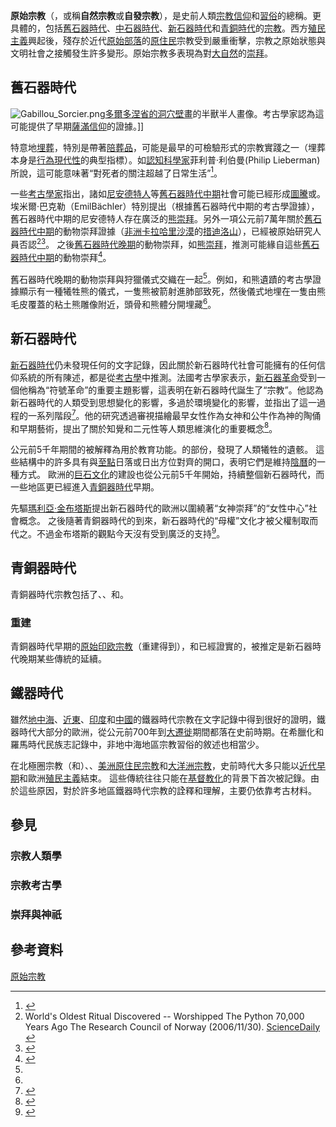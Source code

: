 '''原始宗教'''（{{lang-en|Prehistoric religion}}，或稱'''自然宗教'''或'''自發宗教'''），是史前人類[[宗教信仰|宗教信仰]]和[[習俗|習俗]]的總稱。更具體的，包括[[舊石器時代|舊石器時代]]、[[中石器時代|中石器時代]]、[[新石器時代|新石器時代]]和[[青銅時代|青銅時代]]的[[宗教|宗教]]。西方[[殖民主義|殖民主義]]興起後，殘存於近代[[原始部落|原始部落]]的[[原住民|原住民]]宗教受到嚴重衝擊，宗教之原始狀態與文明社會之接觸發生許多變形。原始宗教多表現為對[[大自然|大自然]]的[[崇拜|崇拜]]。

==舊石器時代==
[[File:Gabillou_Sorcier.png|thumb]][[拉斯科洞窟壁畫|多爾多涅省的洞穴壁畫]]的半獸半人畫像。考古學家認為這可能提供了早期[[薩滿|薩滿信仰]]的證據。]]

特意地[[土葬|埋葬]]，特別是帶著[[陪葬品|陪葬品]]，可能是最早的可檢驗形式的宗教實踐之一（埋葬本身是[[行為現代性|行為現代性]]的典型指標）。如[[認知科學|認知科學家]]菲利普·利伯曼(Philip Lieberman)所說，這可能意味著“對死者的關注超越了日常生活”<ref name="lieberman">{{cite book| url= https://books.google.com/books?id=3tS2MULo5rYC&pg=PA162| title= Uniquely Human| isbn= 0-674-92183-6| year= 1991| authorlink= Philip Lieberman| access-date= 2017-07-05| archive-date= 2016-05-02| archive-url= https://web.archive.org/web/20160502154700/https://books.google.com/books?id=3tS2MULo5rYC&pg=PA162| dead-url= no}}</ref>。

一些[[考古學|考古學家]]指出，諸如[[尼安德特人|尼安德特人]]等[[舊石器時代中期|舊石器時代中期]]社會可能已經形成[[圖騰崇拜|圖騰]]或{{link-en|動物崇拜|Animal worship}}。埃米爾·巴克勒（EmilBächler）特別提出（根據舊石器時代中期的考古學證據），舊石器時代中期的尼安德特人存在廣泛的[[熊崇拜|熊崇拜]]{{sfn|Wunn|2000|pp=434-435}}。另外一項公元前7萬年關於[[舊石器時代中期|舊石器時代中期]]的動物崇拜證據（[[非洲|非洲]][[卡拉哈里沙漠|卡拉哈里沙漠]]的[[措迪洛山|措迪洛山]]），已經被原始研究人員否認<ref>World's Oldest Ritual Discovered -- Worshipped The Python 70,000 Years Ago The Research Council of Norway (2006/11/30). [http://www.sciencedaily.com/releases/2006/11/061130081347.htm ScienceDaily] {{Wayback|url=http://www.sciencedaily.com/releases/2006/11/061130081347.htm |date=20061209060050 }}</ref><ref name="Robbins et al">{{cite journal|last= Robbins|first= Lawrence H.|author2= AlecC. Campbell|author3= George A. Brook|author4= Michael L. Murphy|title= World's Oldest Ritual Site? The "Python Cave" at Tsodilo Hills World Heritage Site, Botswana|journal= NYAME AKUMA, the  Bulletin of the Society of Africanist Archaeologists|date= 2007/6|issue= 67|url= http://cohesion.rice.edu/CentersAndInst/SAFA/emplibrary/Robbins.pdf|accessdate= 2010-12-01|deadurl= yes|archiveurl= https://web.archive.org/web/20110928023109/http://cohesion.rice.edu/CentersAndInst/SAFA/emplibrary/Robbins.pdf|archivedate= 2011-09-28}}</ref>。
之後[[舊石器時代晚期|舊石器時代晚期]]的動物崇拜，如[[熊崇拜|熊崇拜]]，推測可能緣自這些[[舊石器時代中期|舊石器時代中期]]的動物崇拜<ref name=Narr>{{cite web |url= http://concise.britannica.com/oscar/print?articleId=109434&fullArticle=true&tocId=52333 |author= Karl J. Narr |title= Prehistoric religion |accessdate= 2008-03-28 |work= Britannica online encyclopedia 2008 |deadurl= yes |archiveurl= https://web.archive.org/web/20170806020244/http://concise.britannica.com/oscar/print?articleId=109434&fullArticle=true&tocId=52333 |archivedate= 2017-08-06 }}</ref>。

舊石器時代晚期的動物崇拜與狩獵儀式交織在一起<ref name="Narr"/>。例如，{{link-en|舊石器時代藝術|Paleolithic art}}和熊遺蹟的考古學證據顯示有一種犧牲熊的儀式，一隻熊被箭射進肺部致死，然後儀式地埋在一隻由熊毛皮覆蓋的粘土熊雕像附近，頭骨和熊體分開埋藏<ref name="Narr"/>。

==新石器時代==
[[新石器時代|新石器時代]]仍未發現任何的文字記錄，因此關於新石器時代社會可能擁有的任何信仰系統的所有陳述，都是從[[考古學|考古學]]中推測。法國考古學家{{link-en|雅克·考文|Jacques Cauvin}}表示，[[新石器革命|新石器革命]]受到一個他稱為“符號革命”的重要主題影響，這表明在新石器時代誕生了“宗教”。他認為新石器時代的人類受到思想變化的影響，多過於環境變化的影響，並指出了這一過程的一系列階段<ref name="Aurenche">{{Cite web |url=http://www.persee.fr/web/revues/home/prescript/article/paleo_0153-9345_2001_num_27_2_4728 |title=Aurenche, Olivier., Jacques Cauvin et la préhistoire du Levant, Paléorient, Volume 27, Number 27-2, pp. 5-11, 2001. |accessdate=2017-07-05 |archive-date=2015-09-24 |archive-url=https://web.archive.org/web/20150924205253/http://www.persee.fr/web/revues/home/prescript/article/paleo_0153-9345_2001_num_27_2_4728 |dead-url=no }}</ref>。他的研究透過審視描繪最早女性作為女神和公牛作為神的陶俑和早期藝術，提出了關於知覺和二元性等人類思維演化的重要概念<ref name="CauvinWatkins2000">{{cite book|author1=Jacques Cauvin|author2=Trevor Watkins|title=The birth of the Gods and the origins of agriculture|url=https://books.google.com/books?id=z4epGQpNyucC|accessdate=2011-04-01|year=2000|publisher=Cambridge University Press|isbn=978-0-521-65135-6|archive-date=2020-12-23|archive-url=https://web.archive.org/web/20201223055938/https://books.google.com/books?id=z4epGQpNyucC|dead-url=no}}</ref>。

公元前5千年期間的{{link-en|中歐新石器時代圓環結構|Neolithic circular enclosures in Central Europe}}被解釋為用於教育功能。{{link-en|戈瑟克圈|Goseck circle}}的部份，發現了人類犧牲的遺骸。 這些結構中的許多具有與[[至點|至點]]日落或日出方位對齊的開口，表明它們是維持[[陰曆|陰曆]]的一種方式。 歐洲的[[巨石文化|巨石文化]]的建設也從公元前5千年開始，持續整個新石器時代，而一些地區更已經進入[[青銅器時代|青銅器時代]]早期。

{{link-en|女性主義考古學|Feminist archaeology}}先驅[[瑪利亞·金布塔斯|瑪利亞·金布塔斯]]提出新石器時代的歐洲以圍繞著“女神崇拜”的“女性中心”社會概念。 之後隨著青銅器時代的到來，新石器時代的“母權”文化才被父權制取而代之。不過金布塔斯的觀點今天沒有受到廣泛的支持<ref>{{cite book|last=Nelson|first=Sarah M|title=Gender in archaeology: analyzing power and prestige|year=2004|publisher=AltaMira Press|isbn=978-0-7591-0496-9|url=https://books.google.com/books?id=46UlbBqCE9AC&pg=PA130&dq=neolithic+religion&hl=en&ei=B-tJTMb6G4__Ocaw2ZgD&sa=X&oi=book_result&ct=result&resnum=1&ved=0CCUQ6AEwAA#v=onepage&q=pamela%20russell&f=false|page=132|access-date=2017-07-05|archive-date=2020-12-23|archive-url=https://web.archive.org/web/20201223055847/https://books.google.com/books?id=46UlbBqCE9AC&pg=PA130&dq=neolithic+religion&hl=en&ei=B-tJTMb6G4__Ocaw2ZgD&sa=X&oi=book_result&ct=result&resnum=1&ved=0CCUQ6AEwAA#v=onepage&q=pamela%20russell&f=false|dead-url=no}}</ref>。

==青銅器時代==
青銅器時代宗教包括了{{link-en|古代近東的宗教|Religions of the ancient Near East}}、{{link-en|米諾宗教|Minoan religion}}、{{link-en|古代美索不達米亞宗教|Ancient Mesopotamian religion}}和{{link-en|古代埃及宗教|Ancient Egyptian religion}}。
===重建===
青銅器時代早期的[[原始印欧宗教|原始印欧宗教]]（重建得到），和已經證實的{{link-en|古代閃米特宗教|Ancient Semitic religion}}，被推定是新石器時代晚期某些傳統的延續。

==鐵器時代==
雖然[[地中海|地中海]]、[[近東|近東]]、[[印度|印度]]和[[中國|中國]]的鐵器時代宗教在文字記錄中得到很好的證明，鐵器時代大部分的歐洲，從公元前700年到[[歐洲民族大遷徙|大遷徙]]期間都落在史前時期。在希臘化和羅馬時代民族志記錄中，非地中海地區宗教習俗的敘述也相當少。

在北極圈宗教（{{link-en|西伯利亞薩滿教|Shamanism in Siberia}}和{{link-en|原始芬蘭神話|Finnic mythology}}）、{{link-en|傳統非洲宗教|traditional African religions}}、[[美洲原住民宗教|美洲原住民宗教]]和[[大洋洲宗教|大洋洲宗教]]，史前時代大多只能以[[近世|近代早期]]和歐洲[[殖民主義|殖民主義]]結束。 這些傳統往往只能在[[基督教化|基督教化]]的背景下首次被記錄。由於這些原因，對於許多地區鐵器時代宗教的詮釋和理解，主要仍依靠考古材料。

==參見==
===宗教人類學===
{{columns-list|colwidth=10em|
*[[宗教人類學|宗教人類學]]
*{{link-en|古代近東宗教|Religions of the ancient Near East}}
*{{link-en|母系宗教|Matriarchal religion}}
*{{link-en|原始一神論|Urmonotheismus}}
}}
===宗教考古學===
{{columns-list|colwidth=10em|
*{{link-en|宗教考古學|Archaeology of religion and ritual}}
*{{link-en|布呂尼屈厄洞穴|Bruniquel Cave}}
*[[哥貝克力石陣|哥貝克力石陣]]
*[[塔西安神廟|塔西安神廟]]
*[[詹蒂亞神廟|詹蒂亞神廟]]
*[[巨石陣|巨石陣]]
*{{link-en|戈瑟克圈|Goseck circle}}
*[[巨石文化|巨石文化]]
*[[古塚|古塚]]
*[[馬祭|馬祭]]
*[[宗教的進化起源|宗教的進化起源]]　
}}

===崇拜與神祇===
{{columns-list|colwidth=10em|
*[[薩滿教|薩滿教]]
*[[巫覡教|巫覡教]]
*[[自然崇拜|自然崇拜]]
*[[精靈崇拜|精靈崇拜]]
*[[圖騰崇拜|圖騰崇拜]]
*[[太陽崇拜|太陽崇拜]]
*[[月亮崇拜|月亮崇拜]]
*[[火焰崇拜|火焰崇拜]]
*[[祖先崇拜|祖先崇拜]]
*{{link-en|公牛崇拜|Bull worship}}
*[[熊崇拜|熊崇拜]]
*[[地母神|地母神]]
}}

==參考資料==
{{reflist}}

{{Authority control}}
{{宗教}}

[[Category:原始宗教|]]